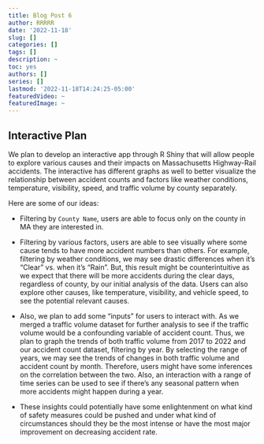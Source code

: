 ```yaml
---
title: Blog Post 6
author: RRRRR
date: '2022-11-18'
slug: []
categories: []
tags: []
description: ~
toc: yes
authors: []
series: []
lastmod: '2022-11-18T14:24:25-05:00'
featuredVideo: ~
featuredImage: ~
---
```


## Interactive Plan

We plan to develop an interactive app through R Shiny that will allow people to explore various causes and their impacts on Massachusetts Highway-Rail accidents. The interactive has different graphs as well to better visualize the relationship between accident counts and factors like weather conditions, temperature, visibility, speed, and traffic volume by county separately.

Here are some of our ideas: 

* Filtering by `County Name`, users are able to focus only on the county in MA they are interested in. 

* Filtering by various factors, users are able to see visually where some cause tends to have more accident numbers than others. For example, filtering by weather conditions, we may see drastic differences when it’s “Clear” vs. when it’s “Rain”. But, this result might be counterintuitive as we expect that there will be more accidents during the clear days, regardless of county, by our initial analysis of the data. Users can also explore other causes, like temperature, visibility, and vehicle speed, to see the potential relevant causes. 

* Also, we plan to add some “inputs” for users to interact with. As we merged a traffic volume dataset for further analysis to see if the traffic volume would be a confounding variable of accident count. Thus, we plan to graph the trends of both traffic volume from 2017 to 2022 and our accident count dataset, filtering by year. By selecting the range of years, we may see the trends of changes in both traffic volume and accident count by month. Therefore, users might have some inferences on the correlation between the two. Also, an interaction with a range of time series can be used to see if there’s any seasonal pattern when more accidents might happen during a year. 

* These insights could potentially have some enlightenment on what kind of safety measures could be pushed and under what kind of circumstances should they be the most intense or have the most major improvement on decreasing accident rate. 
